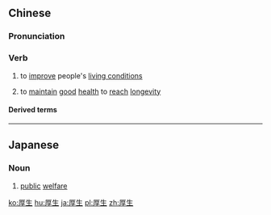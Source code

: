 ==Chinese==
{{zh-forms}}

===Pronunciation===
{{zh-pron
|m=hòushēng
|c=hau5 sang1
|cat=v
}}

===Verb===
{{zh-verb}}

# {{lb|zh|literary}} to [[improve]] people's [[living conditions]]
# {{lb|zh|literary}} to [[maintain]] [[good]] [[health]] to [[reach]] [[longevity]]

====Derived terms====
{{zh-der|厚生省|節用厚生}}

----

==Japanese==
{{ja-kanjitab|こう|せい|yomi=on}}

===Noun===
{{ja-noun|こうせい}}

# [[public]] [[welfare]]

[[ko:厚生]]
[[hu:厚生]]
[[ja:厚生]]
[[pl:厚生]]
[[zh:厚生]]